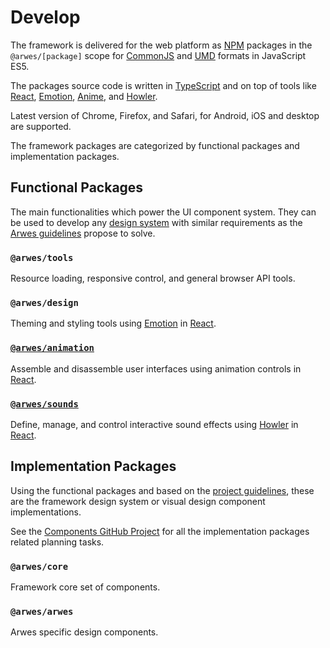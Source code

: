 
# Develop

The framework is delivered for the web platform as [NPM](https://www.npmjs.com) packages
in the `@arwes/[package]` scope for [CommonJS](https://en.wikipedia.org/wiki/CommonJS)
and [UMD](https://github.com/umdjs/umd) formats in JavaScript ES5.

The packages source code is written in [TypeScript](https://typescriptlang.org)
and on top of tools like [React](https://reactjs.org), [Emotion](https://emotion.sh),
[Anime](https://animejs.com), and [Howler](https://howlerjs.com).

Latest version of Chrome, Firefox, and Safari, for Android, iOS and desktop are supported.

The framework packages are categorized by functional packages and implementation packages.

## Functional Packages

The main functionalities which power the UI component system. They can be used to
develop any [design system](https://www.invisionapp.com/inside-design/guide-to-design-systems)
with similar requirements as the [Arwes guidelines](/project/guidelines) propose
to solve.

### `@arwes/tools`

<PackageState name='tools' status='concept' projectBoard='https://github.com/arwes/arwes/projects/2' />

Resource loading, responsive control, and general browser API tools.

### `@arwes/design`

<PackageState name='design' status='specification' projectBoard='https://github.com/arwes/arwes/projects/6' />

Theming and styling tools using [Emotion](https://emotion.sh) in [React](https://reactjs.org).

### [`@arwes/animation`](/develop/animation)

<PackageState name='animation' status='polishing' projectBoard='https://github.com/arwes/arwes/projects/7' />

Assemble and disassemble user interfaces using animation controls in [React](https://reactjs.org).

### [`@arwes/sounds`](/develop/sounds)

<PackageState name='sounds' status='polishing' projectBoard='https://github.com/arwes/arwes/projects/4' />

Define, manage, and control interactive sound effects using [Howler](https://howlerjs.com)
in [React](https://reactjs.org).

## Implementation Packages

Using the functional packages and based on the [project guidelines](/project/guidelines),
these are the framework design system or visual design component implementations.

See the [Components GitHub Project](https://github.com/arwes/arwes/projects/8)
for all the implementation packages related planning tasks.

### `@arwes/core`

<PackageState name='core' status='concept' />

Framework core set of components.

### `@arwes/arwes`

<PackageState name='arwes' status='concept' />

Arwes specific design components.
